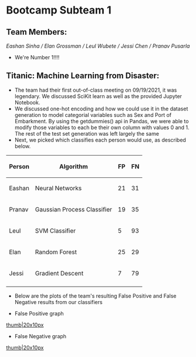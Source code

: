 =Bootcamp Subteam 1=

==Team Members:==
''Eashan Sinha / Elan Grossman / Leul Wubete / Jessi Chen / Pranav Pusarla''
* We're Number 1!!!!

==Titanic: Machine Learning from Disaster:==
* The team had their first out-of-class meeting on 09/19/2021, it was legendary. We discussed SciKit learn as well as the provided Jupyter Notebook.
* We discussed one-hot encoding and how we could use it in the dataset generation to model categorial variables such as Sex and Port of Embarkment. By using the getdummies() api in Pandas, we were able to modify those variables to each be their own column with values 0 and 1. The rest of the test set generation was left largely the same
* Next, we picked which classifies each person would use, as described below.

{| class="wikitable"
!Person
!Algorithm
!FP
!FN
|-
|Eashan
|Neural Networks
|21
|31
|-
|Pranav
|Gaussian Process Classifier
|19
|35
|-
|Leul
|SVM Classifier
|5
|93
|-
|Elan
|Random Forest
|25
|29
|-
|Jessi
|Gradient Descent
|7
|79
|-
|}
* Below are the plots of the team's resulting False Positive and False Negative results from our classifiers

*False Positive graph
[[files/sub-team-one-files/FP_titanic.png|thumb|20x10px]]
*False Negative graph
[[files/sub-team-one-files/FN_titanic.png|thumb|20x10px]]


